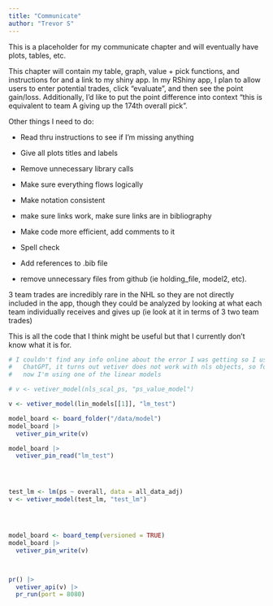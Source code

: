 ```yaml
---
title: "Communicate"
author: "Trevor S"
---
```


This is a placeholder for my communicate chapter and will eventually have plots, tables, etc.

This chapter will contain my table, graph, value + pick functions, and instructions for and a link to my shiny app. In my RShiny app, I plan to allow users to enter potential trades, click "evaluate", and then see the point gain/loss. Additionally, I'd like to put the point difference into context "this is equivalent to team A giving up the 174th overall pick".

Other things I need to do:

-   Read thru instructions to see if I'm missing anything

-   Give all plots titles and labels

-   Remove unnecessary library calls

-   Make sure everything flows logically

-   Make notation consistent

-   make sure links work, make sure links are in bibliography

-   Make code more efficient, add comments to it

-   Spell check

-   Add references to .bib file

-   remove unnecessary files from github (ie holding_file, model2, etc).

3 team trades are incredibly rare in the NHL so they are not directly included in the app, though they could be analyzed by looking at what each team individually receives and gives up (ie look at it in terms of 3 two team trades)

This is all the code that I think might be useful but that I currently don't know what it is for.

```r
# I couldn't find any info online about the error I was getting so I used 
#   ChatGPT, it turns out vetiver does not work with nls objects, so for
#   now I'm using one of the linear models

# v <- vetiver_model(nls_scal_ps, "ps_value_model")

v <- vetiver_model(lin_models[[1]], "lm_test")

model_board <- board_folder("/data/model")
model_board |>
  vetiver_pin_write(v)

model_board |> 
  vetiver_pin_read("lm_test")




test_lm <- lm(ps ~ overall, data = all_data_adj)
v <- vetiver_model(test_lm, "test_lm")




model_board <- board_temp(versioned = TRUE)
model_board |> 
  vetiver_pin_write(v)



pr() |>
  vetiver_api(v) |> 
  pr_run(port = 8080)
```
